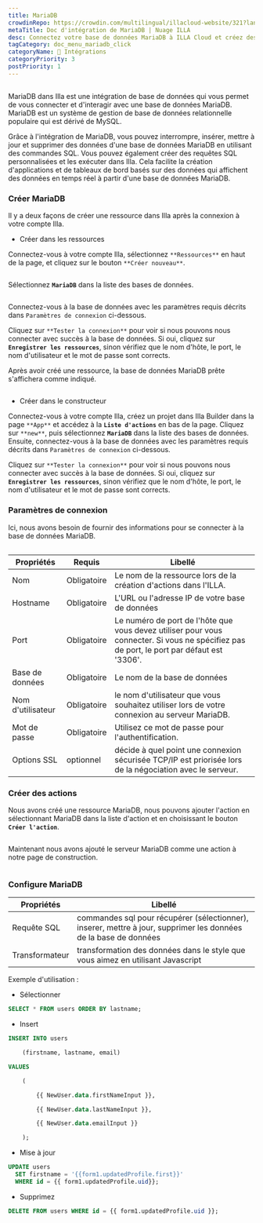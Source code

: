```yaml
---
title: MariaDB
crowdinRepo: https://crowdin.com/multilingual/illacloud-website/321?languages=fr&filter=basic&value=0
metaTitle: Doc d'intégration de MariaDB | Nuage ILLA
desc: Connectez votre base de données MariaDB à ILLA Cloud et créez des applications qui peuvent interroger, manipuler et afficher des données. Lisez ce guide pour savoir comment.
tagCategory: doc_menu_mariadb_click
categoryName: 🔨 Intégrations
categoryPriority: 3
postPriority: 1
---
```


## <h2 hidden>Qu'est-ce que MariaDB ?</h2>

MariaDB dans Illa est une intégration de base de données qui vous permet de vous connecter et d'interagir avec une base de données MariaDB. MariaDB est un système de gestion de base de données relationnelle populaire qui est dérivé de MySQL.

Grâce à l'intégration de MariaDB, vous pouvez interrompre, insérer, mettre à jour et supprimer des données d'une base de données MariaDB en utilisant des commandes SQL. Vous pouvez également créer des requêtes SQL personnalisées et les exécuter dans Illa. Cela facilite la création d'applications et de tableaux de bord basés sur des données qui affichent des données en temps réel à partir d'une base de données MariaDB.

### Créer MariaDB

Il y a deux façons de créer une ressource dans Illa après la connexion à votre compte Illa. 

-   Créer dans les ressources

Connectez-vous à votre compte Illa, sélectionnez `**Ressources**` en haut de la page, et cliquez sur le bouton `**Créer nouveau**`. 

<img src='https://cdn.illacloud.com/official-website/img/docs/external_resource.png' alt='' />

Sélectionnez **`MariaDB`** dans la liste des bases de données.

<img src='https://cdn.illacloud.com/official-website/img/docs/action_list.png' alt='' />

Connectez-vous à la base de données avec les paramètres requis décrits dans `Paramètres de connexion` ci-dessous. 

Cliquez sur `**Tester la connexion**` pour voir si nous pouvons nous connecter avec succès à la base de données. Si oui, cliquez sur **`Enregistrer les ressources`**, sinon vérifiez que le nom d'hôte, le port, le nom d'utilisateur et le mot de passe sont corrects.

Après avoir créé une ressource, la base de données MariaDB prête s'affichera comme indiqué.

<img src='https://cdn.illacloud.com/official-website/img/docs/maria_ex_ready.png' alt='' />

-   Créer dans le constructeur

Connectez-vous à votre compte Illa, créez un projet dans Illa Builder dans la page `**App**` et accédez à la **`Liste d'actions`** en bas de la page. Cliquez sur `**new**`, puis sélectionnez **`MariaDB`** dans la liste des bases de données. Ensuite, connectez-vous à la base de données avec les paramètres requis décrits dans `Paramètres de connexion` ci-dessous.

Cliquez sur `**Tester la connexion**` pour voir si nous pouvons nous connecter avec succès à la base de données. Si oui, cliquez sur **`Enregistrer les ressources`**, sinon vérifiez que le nom d'hôte, le port, le nom d'utilisateur et le mot de passe sont corrects.

### Paramètres de connexion

Ici, nous avons besoin de fournir des informations pour se connecter à la base de données MariaDB.

<img src='https://cdn.illacloud.com/official-website/img/docs/maria_config.png' alt='' />

| Propriétés        | Requis       | Libellé                                                                                                                                   |
| ----------------- | ------------ | ----------------------------------------------------------------------------------------------------------------------------------------- |
| Nom               | Obligatoire  | Le nom de la ressource lors de la création d'actions dans l'ILLA.                                                                         |
| Hostname          | Obligatoire  | L'URL ou l'adresse IP de votre base de données                                                                                            |
| Port              | Obligatoire  | Le numéro de port de l'hôte que vous devez utiliser pour vous connecter. Si vous ne spécifiez pas de port, le port par défaut est '3306'. |
| Base de données   | Obligatoire  | Le nom de la base de données                                                                                                              |
| Nom d'utilisateur | Obligatoire  | le nom d'utilisateur que vous souhaitez utiliser lors de votre connexion au serveur MariaDB.                                              |
| Mot de passe      | Obligatoire  | Utilisez ce mot de passe pour l'authentification.                                                                                         |
| Options SSL       | optionnel    | décide à quel point une connexion sécurisée TCP/IP est priorisée lors de la négociation avec le serveur.                                  |

### Créer des actions

Nous avons créé une ressource MariaDB, nous pouvons ajouter l'action en sélectionnant MariaDB dans la liste d'action et en choisissant le bouton **`Créer l'action`**.

<img src='https://cdn.illacloud.com/official-website/img/docs/maria_resource_list.png' alt='' />

 Maintenant nous avons ajouté le serveur MariaDB comme une action à notre page de construction.

<img src='https://cdn.illacloud.com/official-website/img/docs/maria.png' alt='' />

### Configure MariaDB

| Propriétés     | Libellé                                                                                                          |
| -------------- | ---------------------------------------------------------------------------------------------------------------- |
| Requête SQL    | commandes sql pour récupérer (sélectionner), inserer, mettre à jour, supprimer les données de la base de données |
| Transformateur | transformation des données dans le style que vous aimez en utilisant Javascript                                  |

Exemple d'utilisation :

-   Sélectionner

```sql
SELECT * FROM users ORDER BY lastname;
```

-   Insert

```sql
INSERT INTO users

	(firstname, lastname, email)

VALUES

	(

		{{ NewUser.data.firstNameInput }},

		{{ NewUser.data.lastNameInput }},

		{{ NewUser.data.emailInput }}

	);
```

-   Mise à jour

```sql
UPDATE users
  SET firstname = '{{form1.updatedProfile.first}}'
  WHERE id = {{ form1.updatedProfile.uid}};
```

-   Supprimez

```sql
DELETE FROM users WHERE id = {{ form1.updatedProfile.uid }};
```
